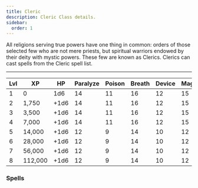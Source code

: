 ```yaml
---
title: Cleric
description: Cleric Class details.
sidebar:
  order: 1
---
```



All religions serving true powers have one thing in common: orders of those selected few who are not mere priests, but
spiritual warriors endowed by their deity with mystic powers. These few are known as Clerics. Clerics can cast spells
from the Cleric spell list.

---

| Lvl | XP      | HP   | Paralyze | Poison | Breath | Device | Magic | 1   | 2   | 3   | 4   |
| --- | ------- | ---- | -------- | ------ | ------ | ------ | ----- | --- | --- | --- | --- |
| 1   | 0       | 1d6  | 14       | 11     | 16     | 12     | 15    | 1   |     |     |     |
| 2   | 1,750   | +1d6 | 14       | 11     | 16     | 12     | 15    | 2   |     |     |     |
| 3   | 3,500   | +1d6 | 14       | 11     | 16     | 12     | 15    | 3   |     |     |     |
| 4   | 7,000   | +1d6 | 14       | 11     | 16     | 12     | 15    | 3   | 1   |     |     |
| 5   | 14,000  | +1d6 | 12       | 9      | 14     | 10     | 12    | 3   | 2   | 1   |     |
| 6   | 28,000  | +1d6 | 12       | 9      | 14     | 10     | 12    | 3   | 3   | 2   |     |
| 7   | 56,000  | +1d6 | 12       | 9      | 14     | 10     | 12    | 4   | 3   | 3   | 1   |
| 8   | 112,000 | +1d6 | 12       | 9      | 14     | 10     | 12    | 4   | 3   | 3   | 2   |

### Spells

<SpellTabs SpellCaster="Cleric" />
